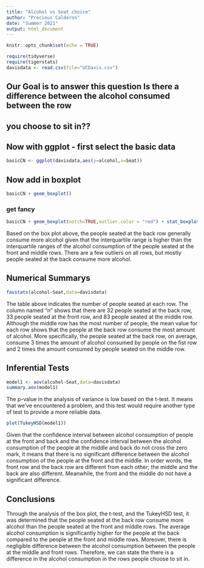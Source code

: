```yaml
---
title: "Alcohol vs Seat choice"
author: "Precious Calderon"
date: "Summer 2021"
output: html_document
---
```


```r
knitr::opts_chunk$set(echo = TRUE)
```

```r
require(tidyverse)
require(tigerstats)
davisdata <- read.csv(file="UCDavis.csv")
```
## Our Goal is to answer this question Is there a difference between the alcohol consumed between the row
## you choose to sit in??

## Now with ggplot - first select the basic data

```r
basicCN <- ggplot(davisdata,aes(y=alcohol,x=Seat))
```
## Now add in boxplot

```r
basicCN + geom_boxplot()
```
  
  
### get fancy  

```r
basicCN + geom_boxplot(notch=TRUE,outlier.color = "red") + stat_boxplot(geom ='errorbar') + labs(title="Fancy notch boxplot \n with 2 lines")
```
  
Based on the box plot above, the people seated at the back row generally consume more alcohol given that the interquartile range is higher than the interquartile ranges of the alcohol consumption of the people seated at the front and middle rows. There are a few outliers on all rows, but mostly people seated at the back consume more alcohol.  

## Numerical Summarys 
```r
favstats(alcohol~Seat,data=davisdata)
````
  
The table above indicates the number of people seated at each row. The column named "n" shows that there are 32 people seated at the back row, 33 people seated at the front row, and 83 people seated at the middle row. Although the middle row has the most number of people, the mean value for each row shows that the people at the back row consume the most amount of alcohol. More specifically, the people seated at the back row, on average, consume 3 times the amount of alcohol consumed by people on the fist row and 2 times the amount consumed by people seated on the middle row. 
  
## Inferential Tests
  
```r
model1 <- aov(alcohol~Seat,data=davisdata)
summary.aov(model1)
```
  
The p-value in the analysis of variance is low based on the t-test. It means that we've encountered a problem, and this test would require another type of test to provide a more reliable data. 

```r
plot(TukeyHSD(model1))
```
  
Given that the confidence interval between alcohol consumption of people at the front and back and the confidence interval between the alcohol consumption of the people at the middle and back do not cross the zero mark, it means that there is no significant difference between the alcohol consumption of the people at the front and the middle. In order words, the front row and the back row are different from each other; the middle and the back are also different. Meanwhile, the front and the middle do not have a significant difference. 

## Conclusions
Through the analysis of the box plot, the t-test, and the TukeyHSD test, it was determined that the people seated at the back row consume more alcohol than the people seated at the front and middle rows. The average alcohol consumption is significantly higher for the people at the back compared to the people at the front and middle rows. Moreover, there is negligible difference between the alcohol consumption between the people at the middle and front rows.  Therefore, we can state the there is a difference in the alcohol consumption in the rows people choose to sit in. 


